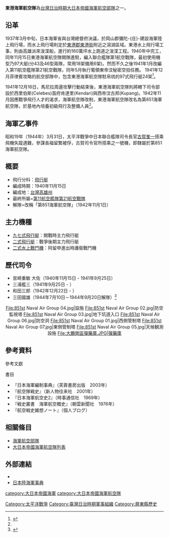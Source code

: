 {{japanese|japanese=東港海軍航空隊|kana=とうこうかいぐんこうくうたい|romaji=toukou-kaigun-koukuutai}}

'''東港海軍航空隊'''為[[台灣日治時期|台灣日治時期]][[大日本帝國海軍|大日本帝國海軍]][[海軍航空兵|航空部隊]]之一。
==沿革==
1937年3月中旬，日本海軍省與台灣總督府決議，於岡山郡彌陀-{庄}-建設海軍陸上飛行場，而水上飛行場則定於[[東港郡|東港郡]][[東港街|東港街]]附近之瀉湖區域。東港水上飛行場工事，則由高雄派來浚渫船，進行約160萬坪水上跑道之浚渫工程。1940年中完工，同年11月15日東港海軍航空隊開隊進駐，編入聯合艦隊第1航空戰隊，最初使用機型乃97大艇(分43及46型兩隊，常用18架備用6架)。然而不久之後1941年1月改編入第11航空艦隊第21航空戰隊，同年5月執行葡領東帝汶秘密空拍任務。 1941年12月菲律賓攻略的航空部隊中，包含東港海軍航空隊駐帛琉的97式飛行艇24架<ref name="曾博">{{Cite web |url=https://www.ntl.edu.tw/public/ntl/4216/%E6%9B%BE%E4%BB%A4%E6%AF%85%E5%85%A8%E6%96%872.pdf |title=曾令毅《近代臺灣航空與軍需產業的發展及技術轉型（1920s－1960s）》國立臺灣師範大學歷史學系 2018年 |access-date=2019-05-08 |archive-date=2019-10-01 |archive-url=https://web.archive.org/web/20191001180802/https://www.ntl.edu.tw/public/ntl/4216/%E6%9B%BE%E4%BB%A4%E6%AF%85%E5%85%A8%E6%96%872.pdf |dead-url=no }}</ref>。

1941年12月16日，馬尼拉周邊攻擊行動結束後，東港海軍航空隊則將轄下司令部設於西里伯斯(Celebes)首府肯達里(Kendari)與西帝汶古邦(Kupang)。1942年11月因應戰爭飛行人才的渴求，海軍航空隊改制，東港海軍航空隊改名為第851海軍航空隊，於基地內培養初級飛行及整備人員<ref name="曾博"/>。

==海軍乙事件==
{{main|海軍乙事件}}
昭和19年（1944年）3月31日，太平洋戰爭中日本聯合艦隊司令長官[[古賀峯一|古賀峯一]]搭乘飛機失蹤遇難，參謀長福留繁被俘，古賀司令官所搭乘之一號機，即隸屬於第851海軍航空隊。
==概要==
*飛行分科：[[飛行艇|飛行艇]]
*編成時期：1940年11月15日
*編成地：[[台灣|台灣]][[高雄州|高雄州]]
*最終所屬=[[第11航空艦隊_(日本海軍)|第11航空艦隊]][[第21航空戰隊|第21航空戰隊]]
*解隊=改稱「第851海軍航空隊」（1942年11月1日）

==主力機種==
*[[九七式飛行艇|九七式飛行艇]]：開戰時主力飛行艇
*[[二式飛行艇|二式飛行艇]]：戰爭後期主力飛行艇
*[[二式水上戰鬥機|二式水上戰鬥機]]：阿留申進出時護衛戰鬥機

==歷代司令==
*宮崎重敏 大佐（1940年11月15日 - 1941年9月25日）
*三浦艦三（1941年9月25日 - ）
*和田三郎（1942年12月22日 - ）
*三田國雄（1944年7月10日－1944年9月20日解隊）<ref>{{アジア歴史資料センター|C13072082300|海軍辞令公報（部内限）第718号 昭和16年9月25日}}</ref>
<center>
<gallery caption="東港基地圖片">
File:851st Naval Air Group 04.jpg|設施
File:851st Naval Air Group 02.jpg|防空監視塔
File:851st Naval Air Group 03.jpg|地下坑道入口
File:851st Naval Air Group 06.jpg|防空洞
File:851st Naval Air Group 01.jpg|西側管制塔
File:851st Naval Air Group 07.jpg|東側管制塔
File:851st Naval Air Group 05.jpg|天候観測設施
File:大鵬營區彈藥庫.JPG|彈藥庫
</gallery>
</center>

==參考資料==
;參考文獻
{{reflist}}

;書目
{{refbegin}}
*『日本海軍編制事典』（芙蓉書房出版　2003年）
*『航空隊戦史』（新人物往来社　2001年）
*『日本海軍航空史2』（時事通信社　1969年）
*『戦史叢書　海軍航空概史』（朝雲新聞社　1976年）
*『航空戦史雑想ノート』（個人ブログ）
{{refend}}

== 相關條目 ==
*[[海軍航空部隊|海軍航空部隊]]
*[[大日本帝國海軍航空隊列表|大日本帝國海軍航空隊列表]]

==外部連結==
{{commons category|Former Japanese Donggang Air Base}}
*{{cite web
| last = Wendel
| first = Marcus
| url = http://www.axishistory.com/index.php?id=912
| title = Axis History Factbook
| work = Japanese Navy(日本海軍)
| access-date = 2009-04-21
| archive-date = 2010-01-02
| archive-url = https://web.archive.org/web/20100102014251/http://axishistory.com/index.php?id=912
| dead-url = no
}}
*[https://web.archive.org/web/20100516180653/http://homepage1.nifty.com/kitabatake/rikukaiguntop.html 日本陸海軍事典]

[[category:大日本帝國海軍|category:大日本帝國海軍]]
[[category:大日本帝國海軍航空隊|category:大日本帝國海軍航空隊]]
[[Category:太平洋戰爭|Category:太平洋戰爭]]
[[Category:臺灣日治時期軍事組織|Category:臺灣日治時期軍事組織]]
[[Category:屏東縣歷史|Category:屏東縣歷史]]